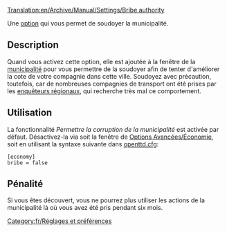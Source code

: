 [[Translation:en/Archive/Manual/Settings/Bribe authority]]


Une [[fr/Archive/Manual/Settings/Options avancées|option]] qui vous permet de soudoyer la municipalité.

== Description ==
Quand vous activez cette option, elle est ajoutée à la fenêtre de la [[fr/Manual/Municipalité|municipalité]] pour vous permettre de la soudoyer afin de tenter d'améliorer la cote de votre compagnie dans cette ville. Soudoyez avec précaution, toutefois, car de nombreuses compagnies de transport ont été prises par les [[fr/Archive/Manual/Enquêteur régional|enquêteurs régionaux]], qui recherche très mal ce comportement. {{fr/Note|Vous ne pouvez pas soudoyer la municipalité pour augmenter la cote de votre compagnie au-dessus de 'Excellente'}}

== Utilisation ==
La fonctionnalité ''Permettre la corruption de la municipalité'' est activée par défaut. Désactivez-la via soit la fenêtre de [[fr/Archive/Manual/Settings/Options Avancées/Économie#Permettre la corruption de la municipalité|Options Avancées/Économie]], soit en utilisant la syntaxe suivante dans [[fr/Archive/Manual/Settings/Openttd.cfg|openttd.cfg]]:
<pre>[economy]
bribe = false</pre>

== Pénalité ==
Si vous êtes découvert, vous ne pourrez plus utiliser les actions de la municipalité là où vous avez été pris pendant six mois.

[[Category:fr/Réglages et préférences]]